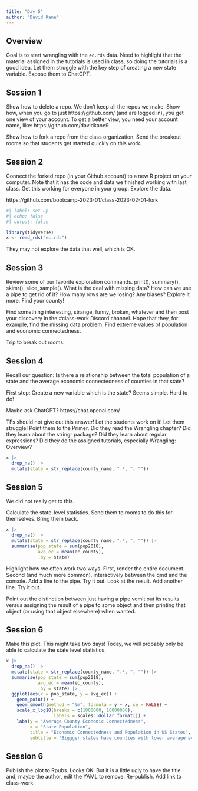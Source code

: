 ```yaml
---
title: "Day 5"
author: "David Kane"
---
```




## Overview

Goal is to start wrangling with the `ec.rds` data. Need to highlight that the material assigned in the tutorials is used in class, so doing the tutorials is a good idea. Let them struggle with the key step of creating a new state variable. Expose them to ChatGPT.


## Session 1

Show how to delete a repo. We don't keep all the repos we make. Show how, when you go to just https://github.com/ (and are logged in), you get one view of your account. To get a better view, you need your account name, like: https://github.com/davidkane9

Show how to fork a repo from the class organization. Send the breakout rooms so that students get started quickly on this work.

## Session 2

Connect the forked repo (in your Github account) to a new R project on your computer. Note that it has the code and data we finished working with last class. Get this working for everyone in your group. Explore the data.

https://github.com/bootcamp-2023-01/class-2023-02-01-fork

```r
#| label: set up
#| echo: false
#| output: false

library(tidyverse)
x <- read_rds("ec.rds")
```

They may not explore the data that well, which is OK.


## Session 3

Review some of our favorite exploration commands. print(), summary(), skimr(), slice_sample(). What is the deal with missing data? How can we use a pipe to get rid of it? How many rows are we losing? Any biases? Explore it more. Find your county!

Find something interesting, strange, funny, broken, whatever and then post your discovery in the #class-work Discord channel. Hope that they, for example, find the missing data problem. Find extreme values of population and economic connectedness.

Trip to break out rooms.


## Session 4

Recall our question: Is there a relationship between the total population of a state and the average economic connectedness of counties in that state?

First step: Create a new variable which is the state? Seems simple. Hard to do!

Maybe ask ChatGPT? https://chat.openai.com/

TFs should not give out this answer! Let the students work on it! Let them struggle! Point them to the Primer. Did they read the Wrangling chapter? Did they learn about the stringr package? Did they learn about regular expressions? Did they do the assigned tutorials, especially Wrangling: Overview?

```r
x |> 
  drop_na() |> 
  mutate(state = str_replace(county_name, ".*, ", "")) 
```




## Session 5

We did not really get to this. 

Calculate the state-level statistics. Send them to rooms to do this for themselves. Bring them back.


```r
x |> 
  drop_na() |> 
  mutate(state = str_replace(county_name, ".*, ", "")) |> 
  summarise(pop_state = sum(pop2018),
            avg_ec = mean(ec_county),
            .by = state)
```


Highlight how we often work two ways. First, render the entire document. Second (and much more common), interactively between the qmd and the console. Add a line to the pipe. Try it out. Look at the result. Add another line. Try it out.

Point out the distinction between just having a pipe vomit out its results versus assigning the result of a pipe to some object and then printing that object (or using that object elsewhere) when wanted.

## Session 6

Make this plot. This might take two days! Today, we will probably only be able to calculate the state level statistics.

```r
x |> 
  drop_na() |> 
  mutate(state = str_replace(county_name, ".*, ", "")) |> 
  summarise(pop_state = sum(pop2018),
            avg_ec = mean(ec_county),
            .by = state) |> 
  ggplot(aes(x = pop_state, y = avg_ec)) +
    geom_point() +
    geom_smooth(method = "lm", formula = y ~ x, se = FALSE) +
    scale_x_log10(breaks = c(1000000, 10000000),
                  labels = scales::dollar_format()) +
    labs(y = "Average County Economic Connectedness",
         x = "State Population",
         title = "Economic Connectedness and Population in US States",
         subtitle = "Biggger states have counties with lower average economic connectedness.")
```


## Session 6

Publish the plot to Rpubs. Looks OK. But it is a little ugly to have the title and, maybe the author, edit the YAML to remove. Re-publish. Add link to class-work.



